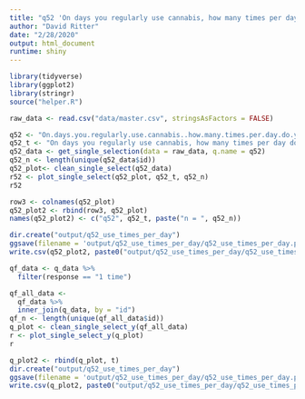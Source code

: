 ```yaml
---
title: "q52 'On days you regularly use cannabis, how many times per day do you use cannabis?'"
author: "David Ritter"
date: "2/28/2020"
output: html_document
runtime: shiny
---
```


```r
library(tidyverse)
library(ggplot2)
library(stringr)
source("helper.R")
```

```r
raw_data <- read.csv("data/master.csv", stringsAsFactors = FALSE)
```

```r
q52 <- "On.days.you.regularly.use.cannabis..how.many.times.per.day.do.you.use.cannabis."
q52_t <- "On days you regularly use cannabis, how many times per day do you use cannabis?"
q52_data <- get_single_selection(data = raw_data, q.name = q52)
q52_n <- length(unique(q52_data$id))
q52_plot<- clean_single_select(q52_data)
r52 <- plot_single_select(q52_plot, q52_t, q52_n)
r52
```

```r
row3 <- colnames(q52_plot)
q52_plot2 <- rbind(row3, q52_plot)
names(q52_plot2) <- c("q52", q52_t, paste("n = ", q52_n))
```

```r
dir.create("output/q52_use_times_per_day")
ggsave(filename = 'output/q52_use_times_per_day/q52_use_times_per_day.png', plot = r52, device = 'png')
write.csv(q52_plot2, paste0("output/q52_use_times_per_day/q52_use_times_per_day_", q52_n,".csv"), row.names=F)
```







```r
qf_data <- q_data %>%
  filter(response == "1 time")
```

```r
qf_all_data <- 
  qf_data %>%
  inner_join(q_data, by = "id")
qf_n <- length(unique(qf_all_data$id))
q_plot <- clean_single_select_y(qf_all_data)
r <- plot_single_select_y(q_plot)
r
```

```r
q_plot2 <- rbind(q_plot, t)
dir.create("output/q52_use_times_per_day")
ggsave(filename = 'output/q52_use_times_per_day/q52_use_times_per_day.png', plot = r, device = 'png')
write.csv(q_plot2, paste0("output/q52_use_times_per_day/q52_use_times_per_day_", qf_n,".csv"), row.names=F)
```
